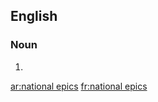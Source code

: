 
==English==

===Noun===
{{head|en|noun plural form}}

# {{plural of|national epic|lang=en}}

[[ar:national epics]]
[[fr:national epics]]